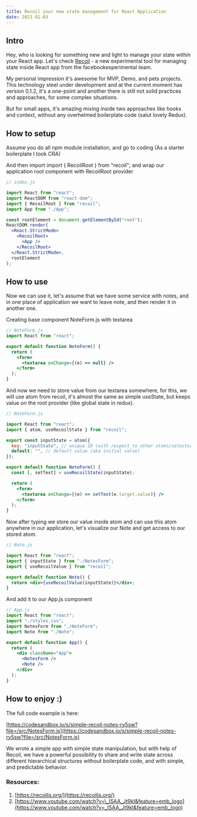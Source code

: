 ```yaml
---
title: Recoil your new state management for React Application
date: 2021-01-03
---
```


## Intro

Hey, who is looking for something new and light to manage your state within your React app. Let's check [Recoil](https://recoiljs.org/) - a new experimental tool for managing state inside React app from the facebookexperimental team.

My personal impression it's awesome for MVP, Demo, and pets projects. This technology steel under development and at the current moment has version 0.1.2, it's a one-point and another there is still not solid practices and approaches, for some complex situations.

But for small apps, it's amazing mixing inside two approaches like hooks and context, without any overhelmed boilerplate code (salut lovely Redux).

## How to setup

Assume you do all npm module installation, and go to coding (As a starter boilerplate I took CRA)

And then import import { RecoilRoot } from "recoil"; and wrap our application root component with RecoilRoot provider

```jsx
// index.js

import React from "react";
import ReactDOM from "react-dom";
import { RecoilRoot } from "recoil";
import App from "./App";

const rootElement = document.getElementById("root");
ReactDOM.render(
  <React.StrictMode>
    <RecoilRoot>
      <App />
    </RecoilRoot>
  </React.StrictMode>,
  rootElement
);
```

## How to use

Now we can use it, let's assume that we have some service with notes, and in one place of application we want to leave note, and then render it in another one.

Creating base component NoteForm.js with textarea

```jsx
// NoteForm.js
import React from "react";

export default function NoteForm() {
  return (
    <form>
      <textarea onChange={(e) => null} />
    </form>
  );
}
```

And now we need to store value from our textarea somewhere, for this, we will use atom from recoil, it's almost the same as simple useState, but keeps value on the root provider (like global state in redux).

```jsx
// NoteForm.js

import React from "react";
import { atom, useRecoilState } from "recoil";

export const inputState = atom({
  key: "inputState", // unique ID (with respect to other atoms/selectors)
  default: "", // default value (aka initial value)
});

export default function NoteForm() {
  const [, setText] = useRecoilState(inputState);

  return (
    <form>
      <textarea onChange={(e) => setText(e.target.value)} />
    </form>
  );
}
```

Now after typing we store our value inside atom and can use this atom anywhere in our application, let's visualize our Note and get access to our stored atom.

```jsx
// Note.js

import React from "react";
import { inputState } from "./NotesForm";
import { useRecoilValue } from "recoil";

export default function Note() {
  return <div>{useRecoilValue(inputState)}</div>;
}
```

And add it to our App.js component

```jsx
// App.js
import React from "react";
import "./styles.css";
import NotesForm from "./NoteForm";
import Note from "./Note";

export default function App() {
  return (
    <div className="App">
      <NotesForm />
      <Note />
    </div>
  );
}
```

## How to enjoy :)

The full code example is here:

[https://codesandbox.io/s/simple-recoil-notes-ry5sw?file=/src/NotesForm.js](https://codesandbox.io/s/simple-recoil-notes-ry5sw?file=/src/NotesForm.js)

We wrote a simple app with simple state manipulation, but with help of Recoil, we have a powerful possibility to share and write state across different hierarchical structures without boilerplate code, and with simple, and predictable behavior.

### Resources:

1. [https://recoiljs.org/](https://recoiljs.org/)
2. [https://www.youtube.com/watch?v=\_ISAA_Jt9kI&feature=emb_logo](https://www.youtube.com/watch?v=_ISAA_Jt9kI&feature=emb_logo)
